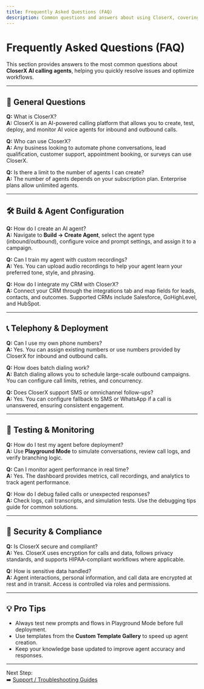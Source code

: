 ```yaml
---
title: Frequently Asked Questions (FAQ)
description: Common questions and answers about using CloserX, covering setup, agent configuration, telephony, and integrations.
---
```


# Frequently Asked Questions (FAQ)

This section provides answers to the most common questions about **CloserX AI calling agents**, helping you quickly resolve issues and optimize workflows.

---

## 🧩 General Questions

**Q:** What is CloserX?  
**A:** CloserX is an AI-powered calling platform that allows you to create, test, deploy, and monitor AI voice agents for inbound and outbound calls.

**Q:** Who can use CloserX?  
**A:** Any business looking to automate phone conversations, lead qualification, customer support, appointment booking, or surveys can use CloserX.

**Q:** Is there a limit to the number of agents I can create?  
**A:** The number of agents depends on your subscription plan. Enterprise plans allow unlimited agents.

---

## 🛠️ Build & Agent Configuration

**Q:** How do I create an AI agent?  
**A:** Navigate to **Build → Create Agent**, select the agent type (inbound/outbound), configure voice and prompt settings, and assign it to a campaign.

**Q:** Can I train my agent with custom recordings?  
**A:** Yes. You can upload audio recordings to help your agent learn your preferred tone, style, and phrasing.

**Q:** How do I integrate my CRM with CloserX?  
**A:** Connect your CRM through the integrations tab and map fields for leads, contacts, and outcomes. Supported CRMs include Salesforce, GoHighLevel, and HubSpot.

---

## 📞 Telephony & Deployment

**Q:** Can I use my own phone numbers?  
**A:** Yes. You can assign existing numbers or use numbers provided by CloserX for inbound and outbound calls.

**Q:** How does batch dialing work?  
**A:** Batch dialing allows you to schedule large-scale outbound campaigns. You can configure call limits, retries, and concurrency.

**Q:** Does CloserX support SMS or omnichannel follow-ups?  
**A:** Yes. You can configure fallback to SMS or WhatsApp if a call is unanswered, ensuring consistent engagement.

---

## 🧪 Testing & Monitoring

**Q:** How do I test my agent before deployment?  
**A:** Use **Playground Mode** to simulate conversations, review call logs, and verify branching logic.

**Q:** Can I monitor agent performance in real time?  
**A:** Yes. The dashboard provides metrics, call recordings, and analytics to track agent performance.

**Q:** How do I debug failed calls or unexpected responses?  
**A:** Check logs, call transcripts, and simulation tests. Use the debugging tips guide for common solutions.

---

## 🔐 Security & Compliance

**Q:** Is CloserX secure and compliant?  
**A:** Yes. CloserX uses encryption for calls and data, follows privacy standards, and supports HIPAA-compliant workflows where applicable.

**Q:** How is sensitive data handled?  
**A:** Agent interactions, personal information, and call data are encrypted at rest and in transit. Access is controlled via roles and permissions.

---

## 💡 Pro Tips

- Always test new prompts and flows in Playground Mode before full deployment.  
- Use templates from the **Custom Template Gallery** to speed up agent creation.  
- Keep your knowledge base updated to improve agent accuracy and responses.

---

Next Step:  
➡️ [Support / Troubleshooting Guides](/support/troubleshooting)
